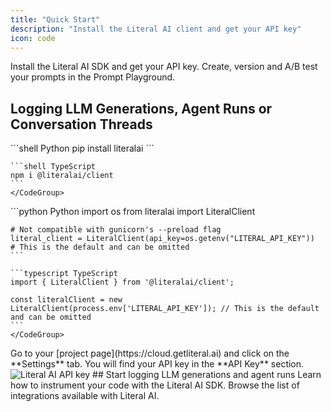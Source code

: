 ```yaml
---
title: "Quick Start"
description: "Install the Literal AI client and get your API key"
icon: code
---
```


<CardGroup cols={2}>

<Card title="Instrument your Code" icon="code" color="#2662d9" href="/get-started/quick-start#logging-llm-generations-agent-runs-or-conversation-threads">
  Install the Literal AI SDK and get your API key.
</Card>

<Card title="Create your first Prompt from the Playground" icon="sparkles" color="#2eb88a" href="/guides/prompt-management">
  Create, version and A/B test your prompts in the Prompt Playground.
</Card>

</CardGroup>

## Logging LLM Generations, Agent Runs or Conversation Threads
<Steps>
  <Step title="Install the Literal AI package">
    <CodeGroup>
    ```shell Python
    pip install literalai
    ```

    ```shell TypeScript
    npm i @literalai/client
    ```
    </CodeGroup>
  </Step>

  <Step title="Instantiate the Literal AI client">
    <CodeGroup>
    ```python Python
    import os
    from literalai import LiteralClient

    # Not compatible with gunicorn's --preload flag
    literal_client = LiteralClient(api_key=os.getenv("LITERAL_API_KEY")) # This is the default and can be omitted
    ```

    ```typescript TypeScript
    import { LiteralClient } from '@literalai/client';

    const literalClient = new LiteralClient(process.env['LITERAL_API_KEY']); // This is the default and can be omitted
    ```
    </CodeGroup>
  </Step>
  <Step title="Get your Literal AI API Key">
    Go to your [project page](https://cloud.getliteral.ai) and click on the **Settings** tab. You will find your API key in the **API Key** section.
    <Frame caption="Copy your API key">
      <img src="/images/api_key.png" alt="Literal AI API key"/>
    </Frame>
  </Step>
</Steps>
## Start logging LLM generations and agent runs

<CardGroup cols={2}>
<Card title="Logging" icon="list-tree" color="#2eb88a" href="/guides/logs">
  Learn how to instrument your code with the Literal AI SDK.
</Card>

<Card title="Integrations" icon="gears" color="#2662d9" href="/integrations">
  Browse the list of integrations available with Literal AI.
</Card>
</CardGroup>
